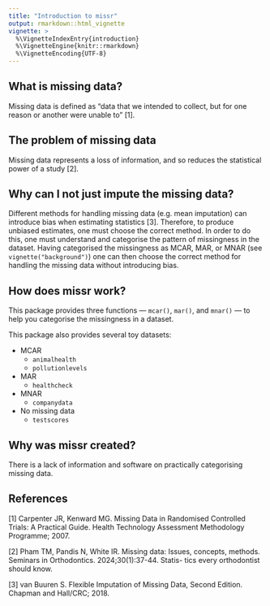 ```yaml
---
title: "Introduction to missr"
output: rmarkdown::html_vignette
vignette: >
  %\VignetteIndexEntry{introduction}
  %\VignetteEngine{knitr::rmarkdown}
  %\VignetteEncoding{UTF-8}
---
```


## What is missing data?

Missing data is defined as "data that we intended to collect, but for one reason or another were unable to" \[1].

## The problem of missing data

Missing data represents a loss of information, and so reduces the statistical power of a study \[2].

## Why can I not just impute the missing data?

Different methods for handling missing data (e.g. mean imputation) can introduce bias when estimating statistics \[3].
Therefore, to produce unbiased estimates, one must choose the correct method. In order to do this, one must understand and categorise
the pattern of missingness in the dataset. Having categorised the missingness as MCAR, MAR, or MNAR (see `vignette("background")`)
one can then choose the correct method for handling the missing data without introducing bias.

## How does missr work?

This package provides three functions — `mcar()`, `mar()`, and `mnar()` — to help you categorise the missingness in a dataset.

This package also provides several toy datasets:

- MCAR
  - `animalhealth`
  - `pollutionlevels`
- MAR
  - `healthcheck`
- MNAR
  - `companydata`
- No missing data
  - `testscores`

## Why was missr created?

There is a lack of information and software on practically categorising missing data.

## References

[1] Carpenter JR, Kenward MG. Missing Data in Randomised Controlled Trials: A Practical Guide. Health Technology Assessment
Methodology Programme; 2007.

[2] Pham TM, Pandis N, White IR. Missing data: Issues, concepts, methods. Seminars in Orthodontics. 2024;30(1):37-44. Statis-
tics every orthodontist should know.

[3] van Buuren S. Flexible Imputation of Missing Data, Second Edition. Chapman and Hall/CRC; 2018.
